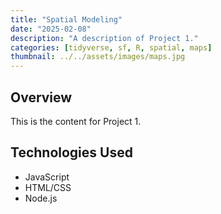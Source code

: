 ```yaml
---
title: "Spatial Modeling"
date: "2025-02-08"
description: "A description of Project 1."
categories: [tidyverse, sf, R, spatial, maps]
thumbnail: ../../assets/images/maps.jpg
---
```


## Overview
This is the content for Project 1.

## Technologies Used
- JavaScript
- HTML/CSS
- Node.js
